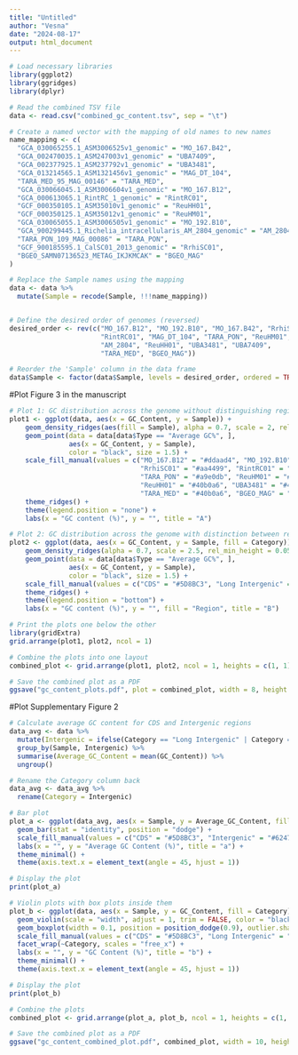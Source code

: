 ```yaml
---
title: "Untitled"
author: "Vesna"
date: "2024-08-17"
output: html_document
---
```




```r
# Load necessary libraries
library(ggplot2)
library(ggridges)
library(dplyr)

```



```r
# Read the combined TSV file
data <- read.csv("combined_gc_content.tsv", sep = "\t")

# Create a named vector with the mapping of old names to new names
name_mapping <- c(
  "GCA_030065255.1_ASM3006525v1_genomic" = "MO_167.B42",
  "GCA_002470035.1_ASM247003v1_genomic" = "UBA7409",
  "GCA_002377925.1_ASM237792v1_genomic" = "UBA3481",
  "GCA_013214565.1_ASM1321456v1_genomic" = "MAG_DT_104",
  "TARA_MED_95_MAG_00146" = "TARA_MED",
  "GCA_030066045.1_ASM3006604v1_genomic" = "MO_167.B12",
  "GCA_000613065.1_RintRC_1_genomic" = "RintRC01",
  "GCF_000350105.1_ASM35010v1_genomic" = "ReuHH01",
  "GCF_000350125.1_ASM35012v1_genomic" = "ReuHM01",
  "GCA_030065055.1_ASM3006505v1_genomic" = "MO_192.B10",
  "GCA_900299445.1_Richelia_intracellularis_AM_2804_genomic" = "AM_2804",
  "TARA_PON_109_MAG_00086" = "TARA_PON",
  "GCF_900185595.1_CalSC01_2013_genomic" = "RrhiSC01",
  "BGEO_SAMN07136523_METAG_IKJKMCAK" = "BGEO_MAG"
)

# Replace the Sample names using the mapping
data <- data %>%
  mutate(Sample = recode(Sample, !!!name_mapping))


# Define the desired order of genomes (reversed)
desired_order <- rev(c("MO_167.B12", "MO_192.B10", "MO_167.B42", "RrhiSC01", 
                       "RintRC01", "MAG_DT_104", "TARA_PON", "ReuHM01", 
                       "AM_2804", "ReuHH01", "UBA3481", "UBA7409", 
                       "TARA_MED", "BGEO_MAG"))

# Reorder the 'Sample' column in the data frame
data$Sample <- factor(data$Sample, levels = desired_order, ordered = TRUE)

```

#Plot Figure 3 in the manuscript

```r
# Plot 1: GC distribution across the genome without distinguishing regions
plot1 <- ggplot(data, aes(x = GC_Content, y = Sample)) +
    geom_density_ridges(aes(fill = Sample), alpha = 0.7, scale = 2, rel_min_height = 0.03, color = "black") +
    geom_point(data = data[data$Type == "Average GC%", ], 
               aes(x = GC_Content, y = Sample), 
               color = "black", size = 1.5) +
    scale_fill_manual(values = c("MO_167.B12" = "#ddaad4", "MO_192.B10" = "#ddaad4", "MO_167.B42" = "#ddaad4",
                                 "RrhiSC01" = "#aa4499", "RintRC01" = "#e1be6a", "MAG_DT_104" = "#e1be6a",
                                 "TARA_PON" = "#a9e0db", "ReuHM01" = "#40b0a6", "AM_2804" = "#40b0a6",
                                 "ReuHH01" = "#40b0a6", "UBA3481" = "#40b0a6", "UBA7409" = "#40b0a6",
                                 "TARA_MED" = "#40b0a6", "BGEO_MAG" = "#40b0a6")) +
    theme_ridges() +
    theme(legend.position = "none") +
    labs(x = "GC content (%)", y = "", title = "A")

# Plot 2: GC distribution across the genome with distinction between regions
plot2 <- ggplot(data, aes(x = GC_Content, y = Sample, fill = Category)) +
    geom_density_ridges(alpha = 0.7, scale = 2.5, rel_min_height = 0.05, color = "black") +
    geom_point(data = data[data$Type == "Average GC%", ], 
               aes(x = GC_Content, y = Sample), 
               color = "black", size = 1.5) +
    scale_fill_manual(values = c("CDS" = "#5D8BC3", "Long Intergenic" = "#6247A2", "Short Intergenic" = "#D3CFE9")) +
    theme_ridges() +
    theme(legend.position = "bottom") +
    labs(x = "GC content (%)", y = "", fill = "Region", title = "B")

# Print the plots one below the other
library(gridExtra)
grid.arrange(plot1, plot2, ncol = 1)

# Combine the plots into one layout
combined_plot <- grid.arrange(plot1, plot2, ncol = 1, heights = c(1, 1))

# Save the combined plot as a PDF
ggsave("gc_content_plots.pdf", plot = combined_plot, width = 8, height = 10)

```

#Plot Supplementary Figure 2

```r

# Calculate average GC content for CDS and Intergenic regions
data_avg <- data %>%
  mutate(Intergenic = ifelse(Category == "Long Intergenic" | Category == "Short Intergenic", "Intergenic", Category)) %>%
  group_by(Sample, Intergenic) %>%
  summarise(Average_GC_Content = mean(GC_Content)) %>%
  ungroup()

# Rename the Category column back
data_avg <- data_avg %>%
  rename(Category = Intergenic)

# Bar plot
plot_a <- ggplot(data_avg, aes(x = Sample, y = Average_GC_Content, fill = Category)) +
  geom_bar(stat = "identity", position = "dodge") +
  scale_fill_manual(values = c("CDS" = "#5D8BC3", "Intergenic" = "#6247A2")) +
  labs(x = "", y = "Average GC Content (%)", title = "a") +
  theme_minimal() +
  theme(axis.text.x = element_text(angle = 45, hjust = 1))

# Display the plot
print(plot_a)

# Violin plots with box plots inside them
plot_b <- ggplot(data, aes(x = Sample, y = GC_Content, fill = Category)) +
  geom_violin(scale = "width", adjust = 1, trim = FALSE, color = "black") +  # Violin plot
  geom_boxplot(width = 0.1, position = position_dodge(0.9), outlier.shape = NA, color = "black") +  # Box plot inside violin
  scale_fill_manual(values = c("CDS" = "#5D8BC3", "Long Intergenic" = "#6247A2", "Short Intergenic" = "#D3CFE9")) +
  facet_wrap(~Category, scales = "free_x") +
  labs(x = "", y = "GC Content (%)", title = "b") +
  theme_minimal() +
  theme(axis.text.x = element_text(angle = 45, hjust = 1))

# Display the plot
print(plot_b)


```



```r
# Combine the plots
combined_plot <- grid.arrange(plot_a, plot_b, ncol = 1, heights = c(1, 2))

# Save the combined plot as a PDF
ggsave("gc_content_combined_plot.pdf", combined_plot, width = 10, height = 12)

```

